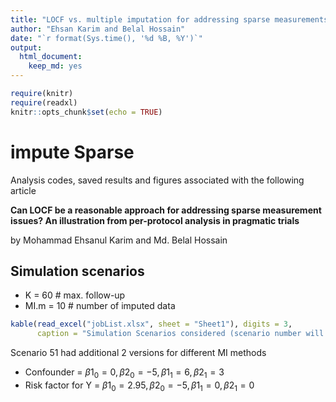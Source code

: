 ```yaml
---
title: "LOCF vs. multiple imputation for addressing sparse measurements"
author: "Ehsan Karim and Belal Hossain"
date: "`r format(Sys.time(), '%d %B, %Y')`"
output:
  html_document:
    keep_md: yes
---
```


```r
require(knitr)
require(readxl)
knitr::opts_chunk$set(echo = TRUE)
```

# impute Sparse

Analysis codes, saved results and figures associated with the following article

**Can LOCF be a reasonable approach for addressing sparse measurement issues? An illustration from per-protocol analysis in pragmatic trials**

by Mohammad Ehsanul Karim and Md. Belal Hossain

## Simulation scenarios

- K = 60 # max. follow-up
- MI.m = 10 # number of imputed data

```r
kable(read_excel("jobList.xlsx", sheet = "Sheet1"), digits = 3,
      caption = "Simulation Scenarios considered (scenario number will match figure numbers).")
```

Scenario 51 had additional 2 versions for different MI methods

- Confounder = $\beta1_0=0, \beta2_0=-5, \beta1_1=6, \beta2_1=3$							
- Risk factor for Y = $\beta1_0=2.95, \beta2_0=-5, \beta1_1=0, \beta2_1=0$							
